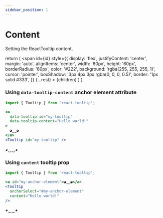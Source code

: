```yaml
---
sidebar_position: 1
---
```


# Content

Setting the ReactTooltip content.


  return (
    <span
      id={id}
      style={{
        display: 'flex',
        justifyContent: 'center',
        margin: 'auto',
        alignItems: 'center',
        width: '60px',
        height: '60px',
        borderRadius: '60px',
        color: '#222',
        background: 'rgba(255, 255, 255, 1)',
        cursor: 'pointer',
        boxShadow: '3px 4px 3px rgba(0, 0, 0, 0.5)',
        border: '1px solid #333',
      }}
      {...rest}
    >
      {children}
    </span>
  )
}

### Using `data-tooltip-content` anchor element attribute

```jsx
import { Tooltip } from 'react-tooltip';

<a
  data-tooltip-id="my-tooltip"
  data-tooltip-content="Hello world!"
>
  ◕‿‿◕
</a>
<Tooltip id="my-tooltip" />
```

<TooltipAnchor data-tooltip-id="my-tooltip" data-tooltip-content="Hello world!">
  ◕‿‿◕
</TooltipAnchor>
<Tooltip id="my-tooltip" />

### Using `content` tooltip prop

```jsx
import { Tooltip } from 'react-tooltip';

<a id="my-anchor-element">◕‿‿◕</a>
<Tooltip
  anchorSelect="#my-anchor-element"
  content="Hello world!"
/>
```

<TooltipAnchor id="my-anchor-element">◕‿‿◕</TooltipAnchor>
<Tooltip anchorSelect="#my-anchor-element" content="Hello world!" />
